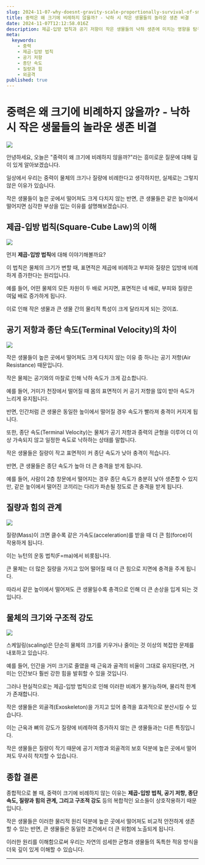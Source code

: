 ```yaml
---
slug: 2024-11-07-why-doesnt-gravity-scale-proportionally-survival-of-small-creatures
title: 중력은 왜 크기에 비례하지 않을까? - 낙하 시 작은 생물들의 놀라운 생존 비결
date: 2024-11-07T12:12:58.016Z
description: 제곱-입방 법칙과 공기 저항이 작은 생물들의 낙하 생존에 미치는 영향을 탐구합니다. 거미와 같은 작은 생물들이 높은 곳에서도 무사히 착지할 수 있는 비결을 알아봅니다.
meta:
  keywords:
    - 중력
    - 제곱-입방 법칙
    - 공기 저항
    - 종단 속도
    - 질량과 힘
    - 외골격
published: true
---
```


# 중력은 왜 크기에 비례하지 않을까? - 낙하 시 작은 생물들의 놀라운 생존 비결

![](https://blogger.googleusercontent.com/img/a/AVvXsEgCEg3ixGFbLflXuvtiK9-X_RHDv4ZZhzNP-SoOs9LvGbRv423DDS9Z5WWqBr6sIkGZKJqqvsG8hwdRJIpdzYPG9BTOdcCoPiuPDFI-9eGsNzVAKEF02VbipzhJdsuN_W6ThzC5dAQjGbixuzxfME3iUS__p3JPIXoYbtTxkzSzSTXBJty_98Zi2M82BME)

안녕하세요, 오늘은 "중력이 왜 크기에 비례하지 않을까?"라는 흥미로운 질문에 대해 깊이 있게 알아보겠습니다.

일상에서 우리는 중력이 물체의 크기나 질량에 비례한다고 생각하지만, 실제로는 그렇지 않은 이유가 있습니다.

작은 생물들이 높은 곳에서 떨어져도 크게 다치지 않는 반면, 큰 생물들은 같은 높이에서 떨어지면 심각한 부상을 입는 이유를 설명해보겠습니다.

## 제곱-입방 법칙(Square-Cube Law)의 이해

![](https://blogger.googleusercontent.com/img/a/AVvXsEiY9hGBnJCtp-__oLmg2kLr2EKDNZPwb32sCyDCFoIemqMbqgaWP9rgIGWVyMKdKm2QD5g_tI53NvdyY9edlZLReSnuVFLa2OdWBMpO81H-vgdXP4q52HbyuvRWVuQgLybFMnZiOIlwh5FqASw0cdyT7gF0dhjr_epGpaSqQ1kb5iiEmvIIYMuxTefEO3U)

먼저 **제곱-입방 법칙**에 대해 이야기해볼까요?

이 법칙은 물체의 크기가 변할 때, 표면적은 제곱에 비례하고 부피와 질량은 입방에 비례하게 증가한다는 원리입니다.

예를 들어, 어떤 물체의 모든 차원이 두 배로 커지면, 표면적은 네 배로, 부피와 질량은 여덟 배로 증가하게 됩니다.

이로 인해 작은 생물과 큰 생물 간의 물리적 특성이 크게 달라지게 되는 것이죠.

## 공기 저항과 종단 속도(Terminal Velocity)의 차이

![](https://blogger.googleusercontent.com/img/a/AVvXsEgwdE01xsIfBfcgpVk7YyZY80YuFf_RJ1_cRYUafteaIQcBDuKULkR9g_v-2UImNz5Bgb-dSyozn0G7pETMwCLV7-jPUs_R0cibj4hPc5i6qI81_TLx05MQkx_gF21Adc0rRm6Z18asUD9TxUVyQVO6qazXXMChzvQLJPPn9bAt-HSM5tMz36_xT_NQ0YI)

작은 생물들이 높은 곳에서 떨어져도 크게 다치지 않는 이유 중 하나는 공기 저항(Air Resistance) 때문입니다.

작은 물체는 공기와의 마찰로 인해 낙하 속도가 크게 감소합니다.

예를 들어, 거미가 천장에서 떨어질 때 몸의 표면적이 커 공기 저항을 많이 받아 속도가 느리게 유지됩니다.

반면, 인간처럼 큰 생물은 동일한 높이에서 떨어질 경우 속도가 빨라져 충격이 커지게 됩니다.

또한, 종단 속도(Terminal Velocity)는 물체가 공기 저항과 중력의 균형을 이루어 더 이상 가속되지 않고 일정한 속도로 낙하하는 상태를 말합니다.

작은 생물들은 질량이 작고 표면적이 커 종단 속도가 낮아 충격이 적습니다.

반면, 큰 생물들은 종단 속도가 높아 더 큰 충격을 받게 됩니다.

예를 들어, 사람이 2층 창문에서 떨어지는 경우 종단 속도가 충분히 낮아 생존할 수 있지만, 같은 높이에서 떨어진 코끼리는 다리가 파손될 정도로 큰 충격을 받게 됩니다.

## 질량과 힘의 관계

![](https://blogger.googleusercontent.com/img/a/AVvXsEjYB2ZqrrXWi_-UrsYrfVgRH_tM8zUHgG6qtozI4Z0IpnOofglyegEUuhnezOcGKeLsFdD5mr_gdEISBCwDWbzFOC0ipb-0vuetktTkZP2URWTF2tE4TPjeN5HtbXF3uxlIyGQ723uNeW3p4Lw5rVbMJY5mZHIULbaWh1G10ahH8mfCfKdEWklIDYFXp0g)

질량(Mass)이 크면 클수록 같은 가속도(acceleration)를 받을 때 더 큰 힘(force)이 작용하게 됩니다.

이는 뉴턴의 운동 법칙(F=ma)에서 비롯됩니다.

큰 물체는 더 많은 질량을 가지고 있어 떨어질 때 더 큰 힘으로 지면에 충격을 주게 됩니다.

따라서 같은 높이에서 떨어져도 큰 생물일수록 충격으로 인해 더 큰 손상을 입게 되는 것입니다.

## 물체의 크기와 구조적 강도

![](https://blogger.googleusercontent.com/img/a/AVvXsEjZ8FJv-JGU8eJuXWJopnRBmoqoPBDu5GCEpLGB5CJENcdDF6Zn1zTmh2t8MRsM4s258th_fG63mvMlFz7A7Qo7RNcuIZAFkckIRy9z12fvBDQtA3aCjYOhquCF45GeDzA80GxhVmVVtQJuEInjefRptU4pfptpUigbEhwhWIQ0UhlX-t5d3ocPE28T_C4)

스케일링(scaling)은 단순히 물체의 크기를 키우거나 줄이는 것 이상의 복잡한 문제를 내포하고 있습니다.

예를 들어, 인간을 거미 크기로 줄였을 때 근육과 골격의 비율이 그대로 유지된다면, 거미는 인간보다 훨씬 강한 힘을 발휘할 수 있을 것입니다.

그러나 현실적으로는 제곱-입방 법칙으로 인해 이러한 비례가 불가능하며, 물리적 한계가 존재합니다.

작은 생물들은 외골격(Exoskeleton)을 가지고 있어 충격을 효과적으로 분산시킬 수 있습니다.

이는 근육과 뼈의 강도가 질량에 비례하여 증가하지 않는 큰 생물들과는 다른 특징입니다.

작은 생물들은 질량이 작기 때문에 공기 저항과 외골격의 보호 덕분에 높은 곳에서 떨어져도 무사히 착지할 수 있습니다.

## 종합 결론

종합적으로 볼 때, 중력이 크기에 비례하지 않는 이유는 **제곱-입방 법칙, 공기 저항, 종단 속도, 질량과 힘의 관계, 그리고 구조적 강도** 등의 복합적인 요소들이 상호작용하기 때문입니다.

작은 생물들은 이러한 물리적 원리 덕분에 높은 곳에서 떨어져도 비교적 안전하게 생존할 수 있는 반면, 큰 생물들은 동일한 조건에서 더 큰 위험에 노출되게 됩니다.

이러한 원리를 이해함으로써 우리는 자연의 섬세한 균형과 생물들의 독특한 적응 방식을 더욱 깊이 있게 이해할 수 있습니다.

---
